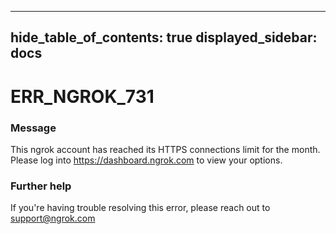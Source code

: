 

---
hide_table_of_contents: true
displayed_sidebar: docs
---


# ERR_NGROK_731

### Message
This ngrok account has reached its HTTPS connections limit for the month. Please log into https://dashboard.ngrok.com to view your options.

<ErrorDetails error="err_ngrok_731" />



### Further help
If you're having trouble resolving this error, please reach out to [support@ngrok.com](mailto:support@ngrok.com?subject=Help%20with%20ERR_NGROK_731)

